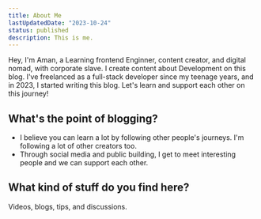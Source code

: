 ```yaml
---
title: About Me
lastUpdatedDate: "2023-10-24"
status: published
description: This is me.
---
```


Hey, I'm Aman, a Learning frontend Enginner, content creator, and digital nomad, with corporate slave.
I create content about Development on this blog. I've freelanced as a full-stack developer since my teenage years, and in 2023, I started writing this blog. Let's learn and support each other on this journey!

## What's the point of blogging?

- I believe you can learn a lot by following other people's journeys. I'm following a lot of other creators too.
- Through social media and public building, I get to meet interesting people and we can support each other.

## What kind of stuff do you find here?

Videos, blogs, tips, and discussions.
